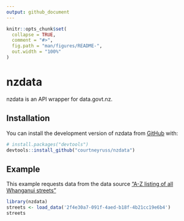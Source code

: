 ```yaml
---
output: github_document
---
```


<!-- README.md is generated from README.Rmd. Please edit that file -->

```r
knitr::opts_chunk$set(
  collapse = TRUE,
  comment = "#>",
  fig.path = "man/figures/README-",
  out.width = "100%"
)
```

# nzdata

<!-- badges: start -->
<!-- badges: end -->

nzdata is an API wrapper for data.govt.nz.

## Installation

You can install the development version of nzdata from [GitHub](https://github.com/) with:

``` r
# install.packages("devtools")
devtools::install_github("courtneyruss/nzdata")
```

## Example

This example requests data from the data source ["A-Z listing of all Whanganui streets"](https://catalogue.data.govt.nz/dataset/whanganui-streets-a-z/resource/2f4e30a7-091f-4aed-b18f-4b21cc19e6b4)

```r
library(nzdata)
streets <- load_data('2f4e30a7-091f-4aed-b18f-4b21cc19e6b4')
streets
```


